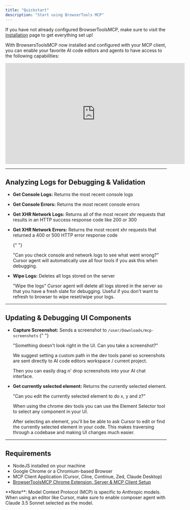```yaml
---
title: "Quickstart"
description: "Start using BrowserTools MCP"
---
```


If you have not already configured BrowserToolsMCP, make sure to visit the [installation](/installation) page to get everything set up!

With BrowsersToolsMCP now installed and configured with your MCP client, you can enable your favorite AI code editors and agents to have access to the following capabilities:

<Frame>
  <iframe
    src="https://www.loom.com/embed/88f493eb9c114d3b901ea97e9251e5e6?sid=b7fced1d-bbed-4e88-8de1-a2354b4f0d01"
    width="560"
    height="315"
    title="YouTube video player"
    frameBorder="0"
    allow="accelerometer; autoplay; clipboard-write; encrypted-media; gyroscope; picture-in-picture"
    allowFullScreen
    style={{ width: "100%", borderRadius: "0.5rem" }}
  ></iframe>
</Frame>

---

## Analyzing Logs for Debugging & Validation

- **Get Console Logs:** Returns the most recent console logs
- **Get Console Errors:** Returns the most recent console errors
- **Get XHR Network Logs:** Returns all of the most recent xhr requests that results in an HTTP success response code like 200 or 300
- **Get XHR Network Errors:** Returns the most recent xhr requests that returned a 400 or 500 HTTP error response code

  {" "}

  <Tip>"Can you check console and network logs to see what went wrong?"</Tip>
  Cursor agent will automatically use all four tools if you ask this when debugging.

- **Wipe Logs:** Deletes all logs stored on the server

  <Tip>"Wipe the logs"</Tip>
  Cursor agent will delete all logs stored in the server so that you have a fresh
  slate for debugging. Useful if you don't want to refresh to browser to wipe reset/wipe
  your logs.

---

## Updating & Debugging UI Components

- **Capture Screenshot:** Sends a screenshot to `/user/Downloads/mcp-screenshots`
  {" "}

  <Tip>
    "Something doesn't look right in the UI. Can you take a screenshot?"
  </Tip>

  We suggest setting a custom path in the dev tools panel so screenshots are sent directly to AI code editors workspace / current project.

  Then you can easily drag n' drop screenshots into your AI chat interface.

- **Get currently selected element:** Returns the currently selected element.

  <Tip>"Can you edit the currently selected element to do x, y and z?"</Tip>

  When using the chrome dev tools you can use the Element Selector tool to select any component in your UI.

  After selecting an element, you'll be be able to ask Cursor to edit or find the currently selected element in your code. This makes traversing through a codebase and making UI changes much easier.

---

## Requirements

- NodeJS installed on your machine
- Google Chrome or a Chromium-based Browser
- MCP Client Application (Cursor, Cline, Continue, Zed, Claude Desktop)
- [BrowserToolsMCP Chrome Extension, Server & MCP Client Setup](/installation)

<Info>
  **Note**: Model Context Protocol (MCP) is specific to Anthropic models. When
  using an editor like Cursor, make sure to enable composer agent with Claude
  3.5 Sonnet selected as the model.
</Info>

